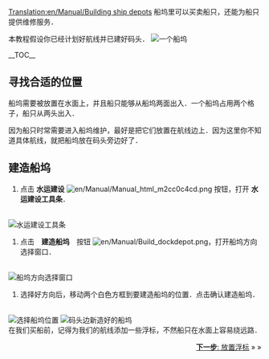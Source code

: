[[Translation:en/Manual/Building ship depots]]
{{zh/Manual/Tutorial/教程}}
船坞里可以买卖船只，还能为船只提供维修服务．

本教程假设你已经计划好航线并已建好码头．
[[File:en/Manual/Shipdepot-construction-1.png|frame|none|一个船坞]]

__TOC__

==寻找合适的位置==
船坞需要被放置在水面上，并且船只能够从船坞两面出入．一个船坞占用两个格子，船只从两头出入．

因为船只时常需要进入船坞维护，最好是把它们放置在航线边上．因为这里你不知道具体航线，就把船坞放在码头旁边好了．

==建造船坞==
# 点击 '''水运建设''' [[File:en/Manual/Manual html m2cc0c4cd.png]] 按钮，打开 '''水运建设工具条'''．
<br/>[[File:en/Manual/Dock toolbar.png|frame|none|水运建设工具条]]
#点击　'''建造船坞'''　按钮 [[File:en/Manual/Build dockdepot.png]]，打开船坞方向选择窗口．　
<br/>[[File:en/Manual/Ship-depot-orientation.png|frame|none|船坞方向选择窗口]]
#选择好方向后，移动两个白色方框到要建造船坞的位置．点击确认建造船坞．
<br/>[[File:en/Manual/Shipdepot-construction-3.png|frame|none|选择船坞位置]]
[[File:en/Manual/Shipdepot-construction-4.png|frame|none|码头边新造好的船坞]]
<br/>
在我们买船前，记得为我们的航线添加一些浮标，不然船只在水面上容易绕远路．

<span style="float: right">[[zh/Manual/教程/放置浮标|'''下一步''': 放置浮标]] &raquo; &raquo;</span>